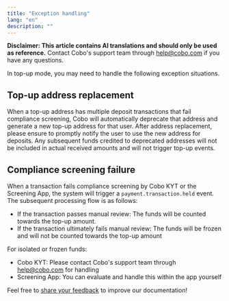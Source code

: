 ```yaml
---
title: "Exception handling"
lang: "en"
description: ""
---
```


<Note>**Disclaimer: This article contains AI translations and should only be used as reference.** Contact Cobo's support team through [help@cobo.com](mailto:help@cobo.com) if you have any questions.</Note>

In top-up mode, you may need to handle the following exception situations.

## Top-up address replacement

When a top-up address has multiple deposit transactions that fail compliance screening, Cobo will automatically deprecate that address and generate a new top-up address for that user. After address replacement, please ensure to promptly notify the user to use the new address for deposits. Any subsequent funds credited to deprecated addresses will not be included in actual received amounts and will not trigger top-up events.

## Compliance screening failure
When a transaction fails compliance screening by Cobo KYT or the Screening App, the system will trigger a `payment.transaction.held` event. The subsequent processing flow is as follows:

- If the transaction passes manual review: The funds will be counted towards the top-up amount.
- If the transaction ultimately fails manual review: The funds will be frozen and will not be counted towards the top-up amount
  
For isolated or frozen funds:
- Cobo KYT: Please contact Cobo's support team through [help@cobo.com](mailto:help@cobo.com) for handling
- Screening App: You can evaluate and handle this within the app yourself



<Tip>Feel free to [share your feedback](https://forms.zohopublic.com/cobo/form/DocumentFeedbackForm/formperma/QvLOhxJv1_JMsJ-1dleZ8Itb_7rzN-LtgvsDdxosoVI) to improve our documentation!</Tip>